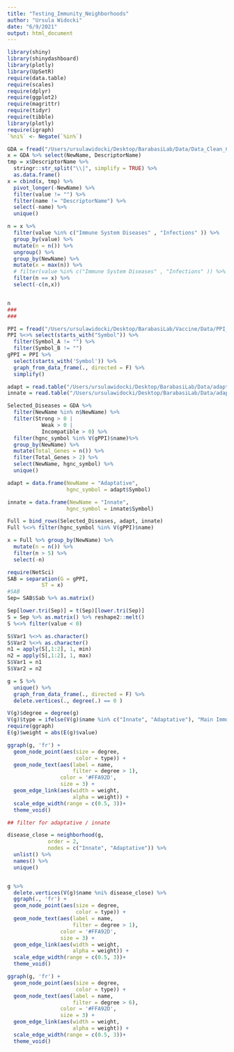 ```yaml
---
title: "Testing_Immunity_Neighborhoods"
author: "Ursula Widocki"
date: "6/9/2021"
output: html_document
---
```

```r
library(shiny)
library(shinydashboard)
library(plotly)
library(UpSetR)
require(data.table)
require(scales)
require(dplyr)
require(ggplot2)
require(magrittr)
require(tidyr)
require(tibble)
library(plotly)
require(igraph)
`%ni%` <- Negate(`%in%`)
```

```r
GDA = fread("/Users/ursulawidocki/Desktop/BarabasiLab/Data/Data_Clean_Complete.csv")
x = GDA %>% select(NewName, DescriptorName)
tmp = x$DescriptorName %>% 
  stringr::str_split("\\|", simplify = TRUE) %>%
  as.data.frame()
x = cbind(x, tmp) %>%
  pivot_longer(-NewName) %>% 
  filter(value != "") %>%
  filter(name != "DescriptorName") %>% 
  select(-name) %>%
  unique()

n = x %>% 
  filter(value %in% c("Immune System Diseases" , "Infections" )) %>%
  group_by(value) %>%
  mutate(n = n()) %>%
  ungroup() %>% 
  group_by(NewName) %>% 
  mutate(x = max(n)) %>%
  # filter(value %in% c("Immune System Diseases" , "Infections" )) %>%
  filter(n == x) %>%
  select(-c(n,x)) 


n
###
###
```

```r
PPI = fread("/Users/ursulawidocki/Desktop/BarabasiLab/Vaccine/Data/PPI_Symbol_Entrez.csv")
PPI %<>% select(starts_with("Symbol")) %>%
  filter(Symbol_A != "") %>%
  filter(Symbol_B != "")
gPPI = PPI %>% 
  select(starts_with('Symbol')) %>%
  graph_from_data_frame(., directed = F) %>%
  simplify()

adapt = read.table("/Users/ursulawidocki/Desktop/BarabasiLab/Data/adaptive_genes_all.tsv", header = T, sep = "\t", stringsAsFactors = F)
innate = read.table("/Users/ursulawidocki/Desktop/BarabasiLab/Data/adaptive_genes_all.tsv", header = T, sep = "\t", stringsAsFactors = F)
```

```r
Selected_Diseases = GDA %>%
  filter(NewName %in% n$NewName) %>% 
  filter(Strong > 0 | 
           Weak > 0 |
           Incompatible > 0) %>%
  filter(hgnc_symbol %in% V(gPPI)$name)%>% 
  group_by(NewName) %>%
  mutate(Total_Genes = n()) %>%
  filter(Total_Genes > 2) %>%
  select(NewName, hgnc_symbol) %>%
  unique()

adapt = data.frame(NewName = "Adaptative", 
                   hgnc_symbol = adapt$Symbol)

innate = data.frame(NewName = "Innate", 
                   hgnc_symbol = innate$Symbol)
```

```r
Full = bind_rows(Selected_Diseases, adapt, innate)
Full %<>% filter(hgnc_symbol %in% V(gPPI)$name)

x = Full %>% group_by(NewName) %>%
  mutate(n = n()) %>%
  filter(n > 5) %>%
  select(-n)

require(NetSci)
SAB = separation(G = gPPI, 
           ST = x)
#SAB
Sep= SAB$Sab %>% as.matrix()

Sep[lower.tri(Sep)] = t(Sep)[lower.tri(Sep)]
S = Sep %>% as.matrix() %>% reshape2::melt()
S %<>% filter(value < 0)

S$Var1 %<>% as.character()
S$Var2 %<>% as.character()
n1 = apply(S[,1:2], 1, min)
n2 = apply(S[,1:2], 1, max)
S$Var1 = n1
S$Var2 = n2

g = S %>%
  unique() %>%
  graph_from_data_frame(., directed = F) %>%
  delete.vertices(., degree(.) == 0 )

V(g)$degree = degree(g)
V(g)$type = ifelse(V(g)$name %in% c("Innate", "Adaptative"), "Main Immunity", "Diseases")
require(ggraph)
E(g)$weight = abs(E(g)$value)

ggraph(g, 'fr') +
  geom_node_point(aes(size = degree, 
                      color = type)) +
  geom_node_text(aes(label = name,
                     filter = degree > 1),
                 color = '#FFA92D',
                 size = 3) +
  geom_edge_link(aes(width = weight,
                     alpha = weight)) +
  scale_edge_width(range = c(0.5, 3))+
  theme_void()

```

```r
## filter for adaptative / innate

disease_close = neighborhood(g, 
             order = 2, 
             nodes = c("Innate", "Adaptative")) %>%
  unlist() %>%
  names() %>%
  unique()


g %>%
  delete.vertices(V(g)$name %ni% disease_close) %>% 
  ggraph(., 'fr') +
  geom_node_point(aes(size = degree, 
                      color = type)) +
  geom_node_text(aes(label = name,
                     filter = degree > 1),
                 color = '#FFA92D',
                 size = 3) +
  geom_edge_link(aes(width = weight,
                     alpha = weight)) +
  scale_edge_width(range = c(0.5, 3))+
  theme_void()

```

```r
ggraph(g, 'fr') +
  geom_node_point(aes(size = degree, 
                      color = type)) +
  geom_node_text(aes(label = name,
                     filter = degree > 6),
                 color = '#FFA92D',
                 size = 3) +
  geom_edge_link(aes(width = weight,
                     alpha = weight)) +
  scale_edge_width(range = c(0.5, 3))+
  theme_void()
```











